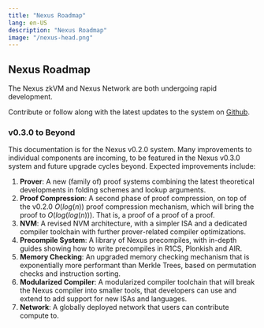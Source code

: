 ```yaml
---
title: "Nexus Roadmap"
lang: en-US
description: "Nexus Roadmap"
image: "/nexus-head.png"
---
```




## Nexus Roadmap

The Nexus zkVM and Nexus Network are both undergoing rapid development.

Contribute or follow along with the latest updates to the system on [Github](https://github.com/nexus-xyz/nexus-zkvm).

### v0.3.0 to Beyond
This documentation is for the Nexus v0.2.0 system. Many improvements to individual components are incoming, to be featured in the Nexus v0.3.0 system and future upgrade cycles beyond. Expected improvements include:
1. **Prover**: A new (family of) proof systems combining the latest theoretical developments in folding schemes and lookup arguments.
2. **Proof Compression**: A second phase of proof compression, on top of the v0.2.0 $O(log(n))$ proof compression mechanism, which will bring the proof to $O(log(log(n)))$. That is, a proof of a proof of a proof.
3. **NVM**: A revised NVM architecture, with a simpler ISA and a dedicated compiler toolchain with further prover-related compiler optimizations.
4. **Precompile System**: A library of Nexus precompiles, with in-depth guides showing how to write precompiles in R1CS, Plonkish and AIR.
5. **Memory Checking**: An upgraded memory checking mechanism that is exponentially more performant than Merkle Trees, based on permutation checks and instruction sorting.
6. **Modularized Compiler**: A modularized compiler toolchain that will break the Nexus compiler into smaller tools, that developers can use and extend to add support for new ISAs and languages.
7. **Network**: A globally deployed network that users can contribute compute to.
